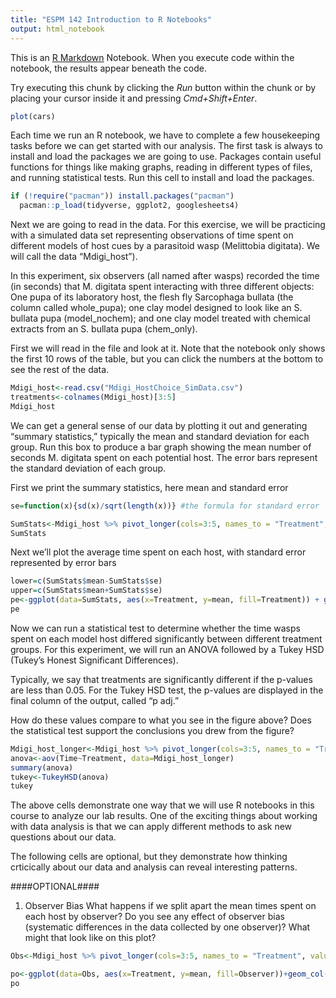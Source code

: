 ```yaml
---
title: "ESPM 142 Introduction to R Notebooks"
output: html_notebook
---
```


This is an [R Markdown](http://rmarkdown.rstudio.com) Notebook. When you execute code within the notebook, the results appear beneath the code. 

Try executing this chunk by clicking the *Run* button within the chunk or by placing your cursor inside it and pressing *Cmd+Shift+Enter*. 

```r
plot(cars)
```





Each time we run an R notebook, we have to complete a few housekeeping tasks before we can get started with our analysis. The first task is always to install and load the packages we are going to use. Packages contain useful functions for things like making graphs, reading in different types of files, and running statistical tests. Run this cell to install and load the packages.
```r
if (!require("pacman")) install.packages("pacman")
  pacman::p_load(tidyverse, ggplot2, googlesheets4)
```

Next we are going to read in the data. For this exercise, we will be practicing with a simulated data set representing observations of time spent on different models of host cues by a parasitoid wasp (Melittobia digitata). We will call the data "Mdigi_host"). 

In this experiment, six observers (all named after wasps) recorded the time (in seconds) that M. digitata spent interacting with three different objects: One pupa of its laboratory host, the flesh fly Sarcophaga bullata (the column called whole_pupa); one clay model designed to look like an S. bullata pupa (model_nochem); and one clay model treated with chemical extracts from an S. bullata pupa (chem_only).

First we will read in the file and look at it. Note that the notebook only shows the first 10 rows of the table, but you can click the numbers at the bottom to see the rest of the data.
```r
Mdigi_host<-read.csv("Mdigi_HostChoice_SimData.csv")
treatments<-colnames(Mdigi_host)[3:5]
Mdigi_host
```

We can get a general sense of our data by plotting it out and generating "summary statistics," typically the mean and standard deviation for each group. Run this box to produce a bar graph showing the mean number of seconds M. digitata spent on each potential host. The error bars represent the standard deviation of each group. 

First we print the summary statistics, here mean and standard error
```r
se=function(x){sd(x)/sqrt(length(x))} #the formula for standard error

SumStats<-Mdigi_host %>% pivot_longer(cols=3:5, names_to = "Treatment", values_to = "Time") %>% group_by(Treatment) %>% summarise(mean=mean(Time), se=se(Time))
SumStats
```

Next we'll plot the average time spent on each host, with standard error represented by error bars
```r
lower=c(SumStats$mean-SumStats$se)
upper=c(SumStats$mean+SumStats$se)
pe<-ggplot(data=SumStats, aes(x=Treatment, y=mean, fill=Treatment)) + geom_col(show.legend = FALSE)+geom_errorbar(ymin=lower, ymax=upper)
pe
```

Now we can run a statistical test to determine whether the time wasps spent on each model host differed significantly between different treatment groups. For this experiment, we will run an ANOVA followed by a Tukey HSD (Tukey's Honest Significant Differences).

Typically, we say that treatments are significantly different if the p-values are less than 0.05. For the Tukey HSD test, the p-values are displayed in the final column of the output, called "p adj."

How do these values compare to what you see in the figure above? Does the statistical test support the conclusions you drew from the figure?
```r
Mdigi_host_longer<-Mdigi_host %>% pivot_longer(cols=3:5, names_to = "Treatment", values_to = "Time")
anova<-aov(Time~Treatment, data=Mdigi_host_longer)
summary(anova)
tukey<-TukeyHSD(anova)
tukey
```
The above cells demonstrate one way that we will use R notebooks in this course to analyze our lab results. One of the exciting things about working with data analysis is that we can apply different methods to ask new questions about our data.

The following cells are optional, but they demonstrate how thinking crticically about our data and analysis can reveal interesting patterns.


####OPTIONAL####

1. Observer Bias
What happens if we split apart the mean times spent on each host by observer? Do you see any effect of observer bias (systematic differences in the data collected by one observer)? What might that look like on this plot?
```r
Obs<-Mdigi_host %>% pivot_longer(cols=3:5, names_to = "Treatment", values_to = "Time") %>% group_by(Observer, Treatment) %>% summarise(mean=mean(Time), se=se(Time))

po<-ggplot(data=Obs, aes(x=Treatment, y=mean, fill=Observer))+geom_col(position = position_dodge())
po
```
